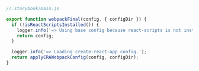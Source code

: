 ```js
//.storybook/main.js

export function webpackFinal(config, { configDir }) {
  if (!isReactScriptsInstalled()) {
    logger.info('=> Using base config because react-scripts is not installed.');
    return config;
  }

  logger.info('=> Loading create-react-app config.');
  return applyCRAWebpackConfig(config, configDir);
}
```